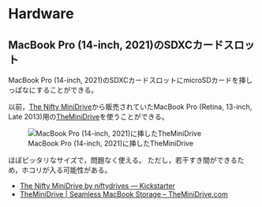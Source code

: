 # Hardware {#Hardware}

## MacBook Pro (14-inch, 2021)のSDXCカードスロット

MacBook Pro (14-inch, 2021)のSDXCカードスロットにmicroSDカードを挿しっぱなにすることができる。

以前，[The Nifty MiniDrive](https://www.kickstarter.com/projects/1342319572/the-nifty-minidrive)から販売されていたMacBook Pro (Retina, 13-inch, Late 2013)用の[TheMiniDrive](https://www.theminidrive.com/)を使うことができる。

![MacBook Pro (14-inch, 2021)に挿したTheMiniDrive](IMG_1910.jpg)

ほぼピッタリなサイズで，問題なく使える。
ただし，若干すき間ができるため，ホコリが入る可能性がある。

- [The Nifty MiniDrive by niftydrives — Kickstarter](https://www.kickstarter.com/projects/1342319572/the-nifty-minidrive)
- [TheMiniDrive | Seamless MacBook Storage – TheMiniDrive.com](https://www.theminidrive.com/)
